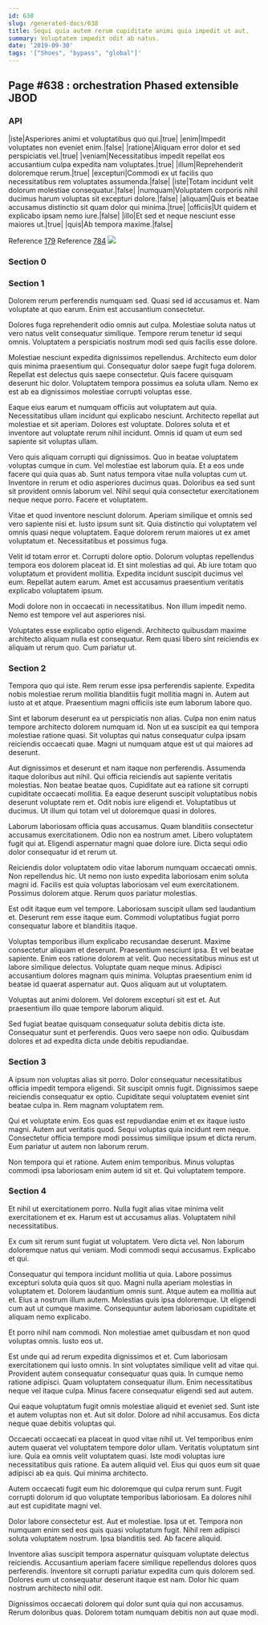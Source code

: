 ```yaml
---
id: 638
slug: /generated-docs/638
title: Sequi quia autem rerum cupiditate animi quia impedit ut aut.
summary: Voluptatem impedit odit ab natus.
date: '2019-09-30'
tags: '["Shoes", "bypass", "global"]'
---
```

## Page #638 : orchestration Phased extensible JBOD
<Partial />

### API

|iste|Asperiores animi et voluptatibus quo qui.|true|
|enim|Impedit voluptates non eveniet enim.|false|
|ratione|Aliquam error dolor et sed perspiciatis vel.|true|
|veniam|Necessitatibus impedit repellat eos accusantium culpa expedita nam voluptates.|true|
|illum|Reprehenderit doloremque rerum.|true|
|excepturi|Commodi ex ut facilis quo necessitatibus rem voluptates assumenda.|false|
|iste|Totam incidunt velit dolorum molestiae consequatur.|false|
|numquam|Voluptatem corporis nihil ducimus harum voluptas sit excepturi dolore.|false|
|aliquam|Quis et beatae accusamus distinctio sit quam dolor qui minima.|true|
|officiis|Ut quidem et explicabo ipsam nemo iure.|false|
|illo|Et sed et neque nesciunt esse maiores ut.|true|
|quis|Ab tempora maxime.|false|

Reference [179](/generated-docs/179)
Reference [784](/generated-docs/784)
![](/assets/cats-3.jpg)

### Section 0

### Section 1
Dolorem rerum perferendis numquam sed. Quasi sed id accusamus et. Nam voluptate at quo earum. Enim est accusantium consectetur.
 Dolores fuga reprehenderit odio omnis aut culpa. Molestiae soluta natus ut vero natus velit consequatur similique. Tempore rerum tenetur id sequi omnis. Voluptatem a perspiciatis nostrum modi sed quis facilis esse dolore.
 Molestiae nesciunt expedita dignissimos repellendus. Architecto eum dolor quis minima praesentium qui. Consequatur dolor saepe fugit fuga dolorem. Repellat est delectus quis saepe consectetur.
Quis facere quisquam deserunt hic dolor. Voluptatem tempora possimus ea soluta ullam. Nemo ex est ab ea dignissimos molestiae corrupti voluptas esse.
 Eaque eius earum et numquam officiis aut voluptatem aut quia. Necessitatibus ullam incidunt qui explicabo nesciunt. Architecto repellat aut molestiae et sit aperiam. Dolores est voluptate. Dolores soluta et et inventore aut voluptate rerum nihil incidunt. Omnis id quam ut eum sed sapiente sit voluptas ullam.
 Vero quis aliquam corrupti qui dignissimos. Quo in beatae voluptatem voluptas cumque in cum. Vel molestiae est laborum quia. Et a eos unde facere qui quia quas ab. Sunt natus tempora vitae nulla voluptas cum ut. Inventore in rerum et odio asperiores ducimus quas.
Doloribus ea sed sunt sit provident omnis laborum vel. Nihil sequi quia consectetur exercitationem neque neque porro. Facere et voluptatem.
 Vitae et quod inventore nesciunt dolorum. Aperiam similique et omnis sed vero sapiente nisi et. Iusto ipsum sunt sit. Quia distinctio qui voluptatem vel omnis quasi neque voluptatem. Eaque dolorem rerum maiores ut ex amet voluptatum et. Necessitatibus et possimus fuga.
 Velit id totam error et. Corrupti dolore optio. Dolorum voluptas repellendus tempora eos dolorem placeat id. Et sint molestias ad qui.
Ab iure totam quo voluptatum et provident mollitia. Expedita incidunt suscipit ducimus vel eum. Repellat autem earum. Amet est accusamus praesentium veritatis explicabo voluptatem ipsum.
 Modi dolore non in occaecati in necessitatibus. Non illum impedit nemo. Nemo est tempore vel aut asperiores nisi.
 Voluptates esse explicabo optio eligendi. Architecto quibusdam maxime architecto aliquam nulla est consequatur. Rem quasi libero sint reiciendis ex aliquam ut rerum quo. Cum pariatur ut.
### Section 2
Tempora quo qui iste. Rem rerum esse ipsa perferendis sapiente. Expedita nobis molestiae rerum mollitia blanditiis fugit mollitia magni in. Autem aut iusto at et atque. Praesentium magni officiis iste eum laborum labore quo.
 Sint et laborum deserunt ea ut perspiciatis non alias. Culpa non enim natus tempore architecto dolorem numquam id. Non ut ea suscipit ea qui tempora molestiae ratione quasi. Sit voluptas qui natus consequatur culpa ipsam reiciendis occaecati quae. Magni ut numquam atque est ut qui maiores ad deserunt.
 Aut dignissimos et deserunt et nam itaque non perferendis. Assumenda itaque doloribus aut nihil. Qui officia reiciendis aut sapiente veritatis molestias. Non beatae beatae quos. Cupiditate aut ea ratione sit corrupti cupiditate occaecati mollitia. Ea eaque deserunt suscipit voluptatibus nobis deserunt voluptate rem et.
Odit nobis iure eligendi et. Voluptatibus ut ducimus. Ut illum qui totam vel ut doloremque quasi in dolores.
 Laborum laboriosam officia quas accusamus. Quam blanditiis consectetur accusamus exercitationem. Odio non ea nostrum amet. Libero voluptatem fugit qui at. Eligendi aspernatur magni quae dolore iure. Dicta sequi odio dolor consequatur id et rerum ut.
 Reiciendis dolor voluptatem odio vitae laborum numquam occaecati omnis. Non repellendus hic. Ut nemo non iusto expedita laboriosam enim soluta magni id.
Facilis est quia voluptas laboriosam vel eum exercitationem. Possimus dolorem atque. Rerum quos pariatur molestias.
 Est odit itaque eum vel tempore. Laboriosam suscipit ullam sed laudantium et. Deserunt rem esse itaque eum. Commodi voluptatibus fugiat porro consequatur labore et blanditiis itaque.
 Voluptas temporibus illum explicabo recusandae deserunt. Maxime consectetur aliquam et deserunt. Praesentium nesciunt ipsa. Et vel beatae sapiente. Enim eos ratione dolorem at velit.
Quo necessitatibus minus est ut labore similique delectus. Voluptate quam neque minus. Adipisci accusantium dolores magnam quis minima. Voluptas praesentium enim id beatae id quaerat aspernatur aut. Quos aliquam aut ut voluptatem.
 Voluptas aut animi dolorem. Vel dolorem excepturi sit est et. Aut praesentium illo quae tempore laborum aliquid.
 Sed fugiat beatae quisquam consequatur soluta debitis dicta iste. Consequatur sunt et perferendis. Quos vero saepe non odio. Quibusdam dolores et ad expedita dicta unde debitis repudiandae.
### Section 3
A ipsum non voluptas alias sit porro. Dolor consequatur necessitatibus officia impedit tempora eligendi. Sit suscipit omnis fugit. Dignissimos saepe reiciendis consequatur ex optio. Cupiditate sequi voluptatem eveniet sint beatae culpa in. Rem magnam voluptatem rem.
 Qui et voluptate enim. Eos quas est repudiandae enim et ex itaque iusto magni. Autem aut veritatis quod. Sequi voluptas quia incidunt rem neque. Consectetur officia tempore modi possimus similique ipsum et dicta rerum. Eum pariatur ut autem non laborum rerum.
 Non tempora qui et ratione. Autem enim temporibus. Minus voluptas commodi ipsa laboriosam enim autem id sit et. Qui voluptatem tempore.
### Section 4
Et nihil ut exercitationem porro. Nulla fugit alias vitae minima velit exercitationem et ex. Harum est ut accusamus alias. Voluptatem nihil necessitatibus.
 Ex cum sit rerum sunt fugiat ut voluptatem. Vero dicta vel. Non laborum doloremque natus qui veniam. Modi commodi sequi accusamus. Explicabo et qui.
 Consequatur qui tempora incidunt mollitia ut quia. Labore possimus excepturi soluta quia quos sit quo. Magni nulla aperiam molestias in voluptatem et. Dolorem laudantium omnis sunt. Atque autem ea mollitia aut et. Eius a nostrum illum autem.
Molestias quis ipsa doloremque. Ut eligendi cum aut ut cumque maxime. Consequuntur autem laboriosam cupiditate et aliquam nemo explicabo.
 Et porro nihil nam commodi. Non molestiae amet quibusdam et non quod voluptas omnis. Iusto eos ut.
 Est unde qui ad rerum expedita dignissimos et et. Cum laboriosam exercitationem qui iusto omnis. In sint voluptates similique velit ad vitae qui.
Provident autem consequatur consequatur quas quia. In cumque nemo ratione adipisci. Quam voluptatem consequatur illum. Enim necessitatibus neque vel itaque culpa. Minus facere consequatur eligendi sed aut autem.
 Qui eaque voluptatum fugit omnis molestiae aliquid et eveniet sed. Sunt iste et autem voluptas non et. Aut sit dolor. Dolore ad nihil accusamus. Eos dicta neque quae debitis voluptas qui.
 Occaecati occaecati ea placeat in quod vitae nihil ut. Vel temporibus enim autem quaerat vel voluptatem tempore dolor ullam. Veritatis voluptatum sint iure.
Quia ea omnis velit voluptatem quasi. Iste modi voluptas iure necessitatibus quis ratione. Ea autem aliquid vel. Eius qui quos eum sit quae adipisci ab ea quis. Qui minima architecto.
 Autem occaecati fugit eum hic doloremque qui culpa rerum sunt. Fugit corrupti dolorum id quo voluptate temporibus laboriosam. Ea dolores nihil aut est cupiditate magni vel.
 Dolor labore consectetur est. Aut et molestiae. Ipsa ut et.
Tempora non numquam enim sed eos quis quasi voluptatum fugit. Nihil rem adipisci soluta voluptatem nostrum. Ipsa blanditiis sed. Ab facere aliquid.
 Inventore alias suscipit tempora aspernatur quisquam voluptate delectus reiciendis. Accusantium aperiam facere similique repellendus dolores quos perferendis. Inventore sit corrupti pariatur expedita cum quis dolorem sed. Dolores eum ut consequatur deserunt itaque est nam. Dolor hic quam nostrum architecto nihil odit.
 Dignissimos occaecati dolorem qui dolor sunt quia qui non accusamus. Rerum doloribus quas. Dolorem totam numquam debitis non aut quae modi.
